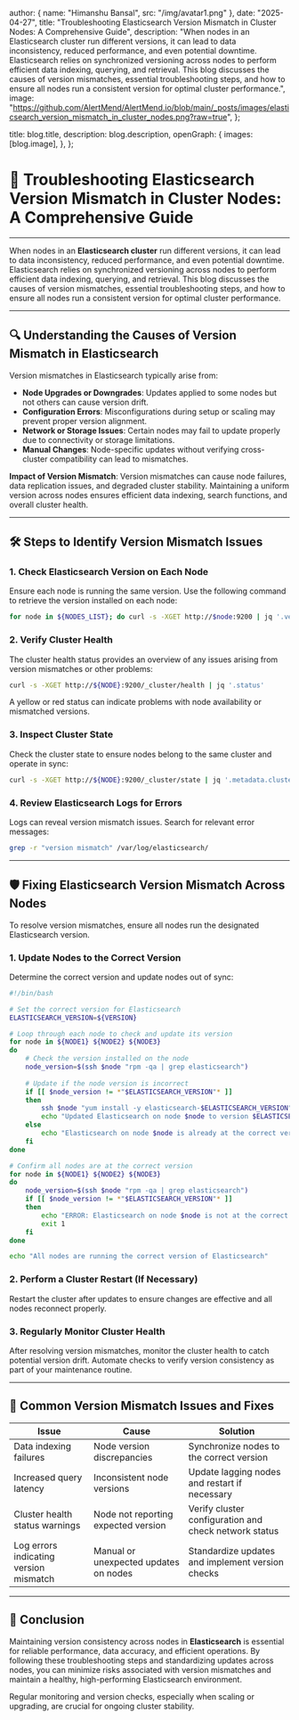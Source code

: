 
  author: { name: "Himanshu Bansal", src: "/img/avatar1.png" },
  date: "2025-04-27",
  title: "Troubleshooting Elasticsearch Version Mismatch in Cluster Nodes: A Comprehensive Guide",
  description:
    "When nodes in an Elasticsearch cluster run different versions, it can lead to data inconsistency, reduced performance, and even potential downtime. Elasticsearch relies on synchronized versioning across nodes to perform efficient data indexing, querying, and retrieval. This blog discusses the causes of version mismatches, essential troubleshooting steps, and how to ensure all nodes run a consistent version for optimal cluster performance.",
  image: "https://github.com/AlertMend/AlertMend.io/blob/main/_posts/images/elasticsearch_version_mismatch_in_cluster_nodes.png?raw=true",
};

  title: blog.title,
  description: blog.description,
  openGraph: {
    images: [blog.image],
  },
};


# 🔧 **Troubleshooting Elasticsearch Version Mismatch in Cluster Nodes: A Comprehensive Guide**
---

When nodes in an **Elasticsearch cluster** run different versions, it can lead to data inconsistency, reduced performance, and even potential downtime. Elasticsearch relies on synchronized versioning across nodes to perform efficient data indexing, querying, and retrieval. This blog discusses the causes of version mismatches, essential troubleshooting steps, and how to ensure all nodes run a consistent version for optimal cluster performance.

---

## 🔍 **Understanding the Causes of Version Mismatch in Elasticsearch**

Version mismatches in Elasticsearch typically arise from:
- **Node Upgrades or Downgrades**: Updates applied to some nodes but not others can cause version drift.
- **Configuration Errors**: Misconfigurations during setup or scaling may prevent proper version alignment.
- **Network or Storage Issues**: Certain nodes may fail to update properly due to connectivity or storage limitations.
- **Manual Changes**: Node-specific updates without verifying cross-cluster compatibility can lead to mismatches.

**Impact of Version Mismatch**: 
Version mismatches can cause node failures, data replication issues, and degraded cluster stability. Maintaining a uniform version across nodes ensures efficient data indexing, search functions, and overall cluster health.

---

## 🛠️ **Steps to Identify Version Mismatch Issues**

### 1. **Check Elasticsearch Version on Each Node**
Ensure each node is running the same version. Use the following command to retrieve the version installed on each node:
```bash
for node in ${NODES_LIST}; do curl -s -XGET http://$node:9200 | jq '.version.number'; done
```

### 2. **Verify Cluster Health**
The cluster health status provides an overview of any issues arising from version mismatches or other problems:
```bash
curl -s -XGET http://${NODE}:9200/_cluster/health | jq '.status'
```
A yellow or red status can indicate problems with node availability or mismatched versions.

### 3. **Inspect Cluster State**
Check the cluster state to ensure nodes belong to the same cluster and operate in sync:
```bash
curl -s -XGET http://${NODE}:9200/_cluster/state | jq '.metadata.cluster_uuid'
```

### 4. **Review Elasticsearch Logs for Errors**
Logs can reveal version mismatch issues. Search for relevant error messages:
```bash
grep -r "version mismatch" /var/log/elasticsearch/
```

---

## 🛡️ **Fixing Elasticsearch Version Mismatch Across Nodes**

To resolve version mismatches, ensure all nodes run the designated Elasticsearch version.

### 1. **Update Nodes to the Correct Version**
Determine the correct version and update nodes out of sync:
```bash
#!/bin/bash

# Set the correct version for Elasticsearch
ELASTICSEARCH_VERSION=${VERSION}

# Loop through each node to check and update its version
for node in ${NODE1} ${NODE2} ${NODE3}
do
    # Check the version installed on the node
    node_version=$(ssh $node "rpm -qa | grep elasticsearch")
    
    # Update if the node version is incorrect
    if [[ $node_version != *"$ELASTICSEARCH_VERSION"* ]]
    then
        ssh $node "yum install -y elasticsearch-$ELASTICSEARCH_VERSION"
        echo "Updated Elasticsearch on node $node to version $ELASTICSEARCH_VERSION"
    else
        echo "Elasticsearch on node $node is already at the correct version"
    fi
done

# Confirm all nodes are at the correct version
for node in ${NODE1} ${NODE2} ${NODE3}
do
    node_version=$(ssh $node "rpm -qa | grep elasticsearch")
    if [[ $node_version != *"$ELASTICSEARCH_VERSION"* ]]
    then
        echo "ERROR: Elasticsearch on node $node is not at the correct version"
        exit 1
    fi
done

echo "All nodes are running the correct version of Elasticsearch"
```

### 2. **Perform a Cluster Restart (If Necessary)**
Restart the cluster after updates to ensure changes are effective and all nodes reconnect properly.

### 3. **Regularly Monitor Cluster Health**
After resolving version mismatches, monitor the cluster health to catch potential version drift. Automate checks to verify version consistency as part of your maintenance routine.

---

## 🔄 **Common Version Mismatch Issues and Fixes**

| **Issue**                          | **Cause**                                  | **Solution**                                           |
|------------------------------------|--------------------------------------------|--------------------------------------------------------|
| Data indexing failures             | Node version discrepancies                 | Synchronize nodes to the correct version               |
| Increased query latency            | Inconsistent node versions                 | Update lagging nodes and restart if necessary          |
| Cluster health status warnings     | Node not reporting expected version        | Verify cluster configuration and check network status  |
| Log errors indicating version mismatch | Manual or unexpected updates on nodes | Standardize updates and implement version checks       |

---

## 🚀 **Conclusion**

Maintaining version consistency across nodes in **Elasticsearch** is essential for reliable performance, data accuracy, and efficient operations. By following these troubleshooting steps and standardizing updates across nodes, you can minimize risks associated with version mismatches and maintain a healthy, high-performing Elasticsearch environment. 

Regular monitoring and version checks, especially when scaling or upgrading, are crucial for ongoing cluster stability.
